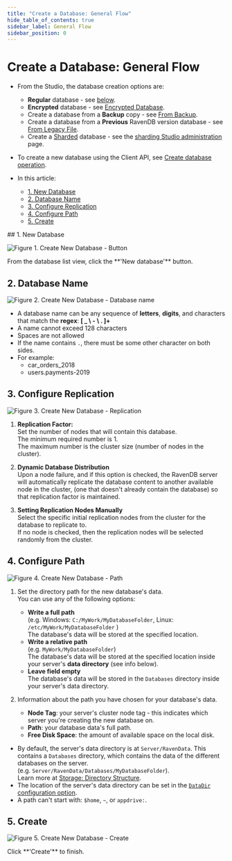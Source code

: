 ```yaml
---
title: "Create a Database: General Flow"
hide_table_of_contents: true
sidebar_label: General Flow
sidebar_position: 0
---
```



# Create a Database: General Flow
<Admonition type="note" title="Note">

* From the Studio, the database creation options are:  
  * **Regular** database - see [below](../../../studio/database/create-new-database/general-flow.mdx#1-new-database).  
  * **Encrypted** database - see [Encrypted Database](../../../studio/database/create-new-database/encrypted.mdx).  
  * Create a database from a **Backup** copy - see [From Backup](../../../studio/database/create-new-database/from-backup.mdx).  
  * Create a database from a **Previous** RavenDB version database - see [From Legacy File](../../../studio/database/create-new-database/from-legacy-files.mdx).  
  * Create a [Sharded](../../../sharding/overview.mdx) database - 
    see the [sharding Studio administration](../../../sharding/administration/studio-admin.mdx#creating-a-sharded-database) page.  

* To create a new database using the Client API, see [Create database operation](../../../client-api/operations/server-wide/create-database.mdx).
* In this article:  
  * [1. New Database](../../../studio/database/create-new-database/general-flow.mdx#1-new-database)  
  * [2. Database Name](../../../studio/database/create-new-database/general-flow.mdx#2-database-name)  
  * [3. Configure Replication](../../../studio/database/create-new-database/general-flow.mdx#3-configure-replication)  
  * [4. Configure Path](../../../studio/database/create-new-database/general-flow.mdx#4-configure-path)  
  * [5. Create](../../../studio/database/create-new-database/general-flow.mdx#5-create)

</Admonition>
## 1. New Database

![Figure 1. Create New Database - Button](./assets/new-database-general-1.png)

<Admonition type="note" title="Note">
From the database list view, click the **'New database'** button.  
</Admonition>


## 2. Database Name

![Figure 2. Create New Database - Database name](./assets/new-database-general-2.png)

<Admonition type="note" title="Note">

* A database name can be any sequence of **letters**, **digits**, and characters that match the **regex**: **[ _ \ - \ . ]+**  
* A name cannot exceed 128 characters  
* Spaces are not allowed  
* If the name contains `.`, there must be some other character on both sides.  
* For example:  
  * car_orders_2018  
  * users.payments-2019  
</Admonition>


## 3. Configure Replication

![Figure 3. Create New Database - Replication](./assets/new-database-general-3.png)

<Admonition type="note" title="Note">

1. **Replication Factor:**  
   Set the number of nodes that will contain this database.   
   The minimum required number is 1.  
   The maximum number is the cluster size (number of nodes in the cluster).  

2. **Dynamic Database Distribution**  
   Upon a node failure, and if this option is checked, the RavenDB server will automatically replicate the database content to another available node in the cluster, 
   (one that doesn't already contain the database) so that replication factor is maintained.  

3. **Setting Replication Nodes Manually**  
   Select the specific initial replication nodes from the cluster for the database to replicate to.  
   If no node is checked, then the replication nodes will be selected randomly from the cluster.  
</Admonition>


## 4. Configure Path

![Figure 4. Create New Database - Path](./assets/new-database-general-4.png)

<Admonition type="note" title="Note">

1. Set the directory path for the new database's data.  
   You can use any of the following options:  
   * **Write a full path**  
     (e.g. Windows: `C:/MyWork/MyDatabaseFolder`, Linux: `/etc/MyWork/MyDatabaseFolder` )  
      The database's data will be stored at the specified location.  
   * **Write a relative path**  
     (e.g. `MyWork/MyDatabaseFolder`)  
     The database's data will be stored at the specified location inside your server's **data directory** (see info below).  
   * **Leave field empty**  
     The database's data will be stored in the `Databases` directory inside your server's data directory.  

2. Information about the path you have chosen for your database's data.  
   * **Node Tag**: your server's cluster node tag - this indicates which server you're creating the new 
   database on.  
   * **Path**: your database data's full path.  
   * **Free Disk Space**: the amount of available space on the local disk.  

<Admonition type="info" title="The Data Directory" id="the-data-directory" href="#the-data-directory">

* By default, the server's data directory is at `Server/RavenData`. This contains a `Databases` directory, 
which contains the data of the different databases on the server.  
  (e.g. `Server/RavenData/Databases/MyDatabaseFolder`).  
  Learn more at [Storage: Directory Structure](../../../server/storage/directory-structure.mdx).  
* The location of the server's data directory can be set in the [`DataDir` configuration option](../../../server/configuration/core-configuration.mdx#datadir).  
* A path can't start with: `$home`, `~`, or `appdrive:`.  

</Admonition>

</Admonition>



## 5. Create

![Figure 5. Create New Database - Create](./assets/new-database-general-5.png)

<Admonition type="note" title="Note">
Click **'Create'** to finish.  
</Admonition>


